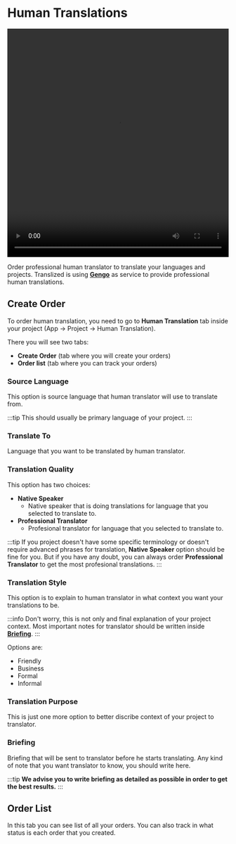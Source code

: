 # Human Translations

<video width="100%" height="520" controls>
  <source
    src="/features/human-translations/Translized_-_HL.mp4"
    type="video/mp4"
  />
</video>

Order professional human translator to translate your languages and projects. Translized is using **[Gengo](https://gengo.com)** as service to provide professional human translations.

## Create Order

To order human translation, you need to go to **Human Translation** tab inside your project (App -> Project -> Human Translation).

There you will see two tabs:

- **Create Order** (tab where you will create your orders)
- **Order list** (tab where you can track your orders)

### Source Language

This option is source language that human translator will use to translate from.

:::tip
This should usually be primary language of your project.
:::

### Translate To

Language that you want to be translated by human translator.

### Translation Quality

This option has two choices:

- **Native Speaker**
  - Native speaker that is doing translations for language that you selected to translate to.
- **Professional Translator**
  - Profesional translator for language that you selected to translate to.

:::tip
If you project doesn't have some specific terminology or doesn't require advanced phrases for translation, **Native Speaker** option should be fine for you. But if you have any doubt, you can always order **Professional Translator** to get the most profesional translations.
:::

### Translation Style

This option is to explain to human translator in what context you want your translations to be.

:::info
Don't worry, this is not only and final explanation of your project context. Most important notes for translator should be written inside **[Briefing](/docs/features/human-translations#briefing)**.
:::

Options are:

- Friendly
- Business
- Formal
- Informal

### Translation Purpose

This is just one more option to better discribe context of your project to translator.

### Briefing

Briefing that will be sent to translator before he starts translating. Any kind of note that you want translator to know, you should write here.

:::tip
**We advise you to write briefing as detailed as possible in order to get the best results.**
:::

## Order List

In this tab you can see list of all your orders. You can also track in what status is each order that you created.
